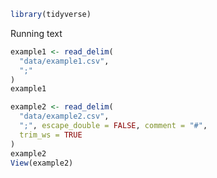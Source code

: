 
```r
library(tidyverse)
```

Running text

```r
example1 <- read_delim(
  "data/example1.csv",
  ";"
)
example1

example2 <- read_delim(
  "data/example2.csv",
  ";", escape_double = FALSE, comment = "#",
  trim_ws = TRUE
)
example2
View(example2)
```

